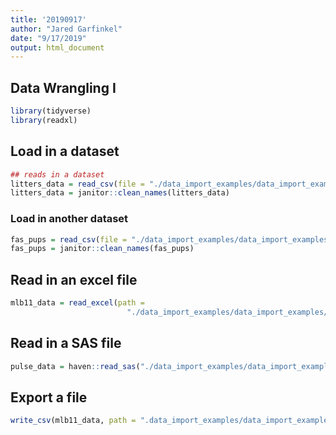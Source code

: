 ```yaml
---
title: '20190917'
author: "Jared Garfinkel"
date: "9/17/2019"
output: html_document
---
```


## Data Wrangling I

```r
library(tidyverse)
library(readxl)
```

## Load in a dataset

```r
## reads in a dataset
litters_data = read_csv(file = "./data_import_examples/data_import_examples/FAS_litters.csv")
litters_data = janitor::clean_names(litters_data)
```

### Load in another dataset

```r
fas_pups = read_csv(file = "./data_import_examples/data_import_examples/FAS_pups.csv")
fas_pups = janitor::clean_names(fas_pups)
```

## Read in an excel file

```r
mlb11_data = read_excel(path = 
                          "./data_import_examples/data_import_examples/mlb11.xlsx")
```

## Read in a SAS file

```r
pulse_data = haven::read_sas("./data_import_examples/data_import_examples/public_pulse_data.sas7bdat")
```

## Export a file

```r
write_csv(mlb11_data, path = ".data_import_examples/data_import_examples/mlb11_data")
```

